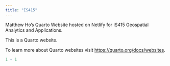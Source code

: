 ```yaml
---
title: "IS415"
---
```


Matthew Ho's Quarto Website hosted on Netlify for IS415 Geospatial Analytics and Applications.

This is a Quarto website.

To learn more about Quarto websites visit <https://quarto.org/docs/websites>.

```r
1 + 1
```
